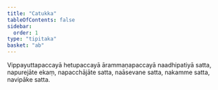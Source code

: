 ```yaml
---
title: "Catukka"
tableOfContents: false
sidebar:
  order: 1
type: "tipitaka"
basket: "ab"
---
```



<DynamicBreadcrumb />

<Paragraph number="618">
Vippayuttapaccayā hetupaccayā ārammaṇapaccayā naadhipatiyā satta, napurejāte ekaṃ, napacchājāte satta, naāsevane satta, nakamme satta, navipāke satta.
</Paragraph>